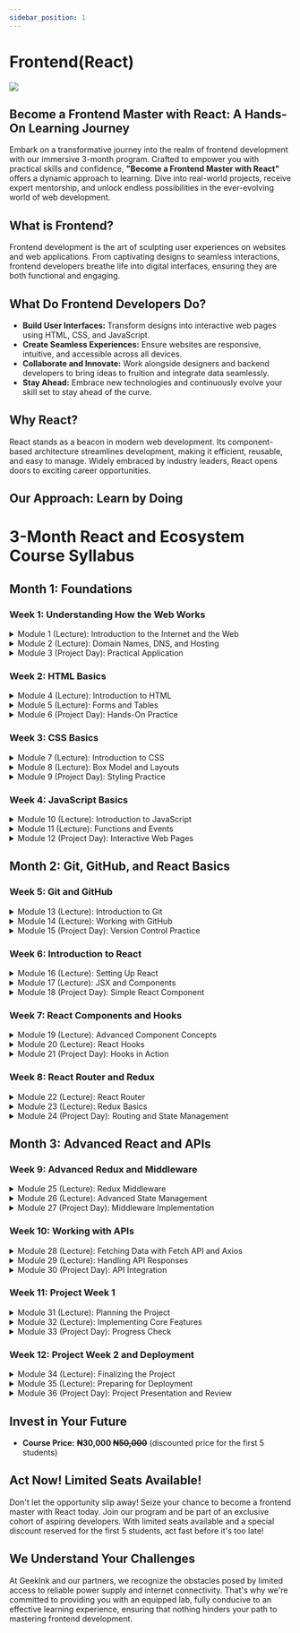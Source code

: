 ```yaml
---
sidebar_position: 1
---
```


# Frontend(React)

![](../img/react.png)

## Become a Frontend Master with React: A Hands-On Learning Journey

Embark on a transformative journey into the realm of frontend development with our immersive 3-month program. Crafted to empower you with practical skills and confidence, **"Become a Frontend Master with React"** offers a dynamic approach to learning. Dive into real-world projects, receive expert mentorship, and unlock endless possibilities in the ever-evolving world of web development.

## What is Frontend?
Frontend development is the art of sculpting user experiences on websites and web applications. From captivating designs to seamless interactions, frontend developers breathe life into digital interfaces, ensuring they are both functional and engaging.

## What Do Frontend Developers Do?
- **Build User Interfaces:** Transform designs into interactive web pages using HTML, CSS, and JavaScript.
- **Create Seamless Experiences:** Ensure websites are responsive, intuitive, and accessible across all devices.
- **Collaborate and Innovate:** Work alongside designers and backend developers to bring ideas to fruition and integrate data seamlessly.
- **Stay Ahead:** Embrace new technologies and continuously evolve your skill set to stay ahead of the curve.

## Why React?
React stands as a beacon in modern web development. Its component-based architecture streamlines development, making it efficient, reusable, and easy to manage. Widely embraced by industry leaders, React opens doors to exciting career opportunities.

## Our Approach: Learn by Doing

# 3-Month React and Ecosystem Course Syllabus

## Month 1: Foundations

### Week 1: Understanding How the Web Works

<details>
<summary>Module 1 (Lecture): Introduction to the Internet and the Web</summary>
- How the Internet works
- How web browsers and servers communicate (HTTP/HTTPS)
</details>

<details>
<summary>Module 2 (Lecture): Domain Names, DNS, and Hosting</summary>
- Understanding domain names and DNS
- Basics of web hosting
</details>

<details>
<summary>Module 3 (Project Day): Practical Application</summary>
- Create a simple web page explaining how the web works

**Alternative Activities:**
- Write a technical blog post summarizing the week's topics
- Visit a local business to discuss how they use web technology
- Career advice session with a local tech professional
</details>

### Week 2: HTML Basics

<details>
<summary>Module 4 (Lecture): Introduction to HTML</summary>
- Basic HTML structure
- Common HTML elements (headings, paragraphs, links, images)
</details>

<details>
<summary>Module 5 (Lecture): Forms and Tables</summary>
- Creating forms and handling form submissions
- Structuring data with tables
</details>

<details>
<summary>Module 6 (Project Day): Hands-On Practice</summary>
- Build a web page with a form and table displaying some data

**Alternative Activities:**
- Write a technical blog post about HTML elements
- Group discussion on how HTML is used in different websites
</details>

### Week 3: CSS Basics

<details>
<summary>Module 7 (Lecture): Introduction to CSS</summary>
- Basic syntax and selectors
- Applying styles to HTML elements
</details>

<details>
<summary>Module 8 (Lecture): Box Model and Layouts</summary>
- Understanding the box model
- Creating layouts with flexbox and grid
</details>

<details>
<summary>Module 9 (Project Day): Styling Practice</summary>
- Style the previously created web page with CSS

**Alternative Activities:**
- Write a blog post on CSS basics
- Visit a local business to see how they design their web pages
- Group discussion on best practices in CSS
</details>

### Week 4: JavaScript Basics

<details>
<summary>Module 10 (Lecture): Introduction to JavaScript</summary>
- Variables, data types, and operators
- Basic control structures (if-else, loops)
</details>

<details>
<summary>Module 11 (Lecture): Functions and Events</summary>
- Defining and invoking functions
- Handling events in JavaScript
</details>

<details>
<summary>Module 12 (Project Day): Interactive Web Pages</summary>
- Add JavaScript to make the form interactive

**Alternative Activities:**
- Write a technical blog post about JavaScript basics
- Career advice session with a local JavaScript developer
</details>

## Month 2: Git, GitHub, and React Basics

### Week 5: Git and GitHub

<details>
<summary>Module 13 (Lecture): Introduction to Git</summary>
- Installing and configuring Git
- Basic Git commands (init, add, commit, push, pull)
</details>

<details>
<summary>Module 14 (Lecture): Working with GitHub</summary>
- Creating and cloning repositories
- Branching and merging
</details>

<details>
<summary>Module 15 (Project Day): Version Control Practice</summary>
- Create a repository and practice Git commands

**Alternative Activities:**
- Write a blog post about the importance of version control
- Group discussion on how Git and GitHub are used in team projects
</details>

### Week 6: Introduction to React

<details>
<summary>Module 16 (Lecture): Setting Up React</summary>
- Installing Node.js and npm
- Creating a React app with Create React App
</details>

<details>
<summary>Module 17 (Lecture): JSX and Components</summary>
- Understanding JSX syntax
- Creating and using functional components
</details>

<details>
<summary>Module 18 (Project Day): Simple React Component</summary>
- Create a simple React component and render it

**Alternative Activities:**
- Write a blog post introducing React and JSX
- Group discussion on the benefits of using React
</details>

### Week 7: React Components and Hooks

<details>
<summary>Module 19 (Lecture): Advanced Component Concepts</summary>
- Component lifecycle methods
- Class components vs functional components
</details>

<details>
<summary>Module 20 (Lecture): React Hooks</summary>
- Introduction to hooks (useState, useEffect)
- Building custom hooks
</details>

<details>
<summary>Module 21 (Project Day): Hooks in Action</summary>
- Create a React component using hooks

**Alternative Activities:**
- Write a blog post on React hooks
- Career advice session with a local React developer
</details>

### Week 8: React Router and Redux

<details>
<summary>Module 22 (Lecture): React Router</summary>
- Setting up React Router
- Creating navigable routes
</details>

<details>
<summary>Module 23 (Lecture): Redux Basics</summary>
- Introduction to Redux
- Creating a Redux store and actions
</details>

<details>
<summary>Module 24 (Project Day): Routing and State Management</summary>
- Implement routing and manage state with Redux

**Alternative Activities:**
- Write a blog post about React Router or Redux
- Group discussion on state management in React applications
</details>

## Month 3: Advanced React and APIs

### Week 9: Advanced Redux and Middleware

<details>
<summary>Module 25 (Lecture): Redux Middleware</summary>
- Understanding middleware (redux-thunk, redux-saga)
- Handling asynchronous actions with middleware
</details>

<details>
<summary>Module 26 (Lecture): Advanced State Management</summary>
- Normalizing state
- Structuring large applications with Redux
</details>

<details>
<summary>Module 27 (Project Day): Middleware Implementation</summary>
- Integrate middleware in the Redux setup

**Alternative Activities:**
- Write a blog post on using middleware with Redux
- Group discussion on advanced state management techniques
</details>

### Week 10: Working with APIs

<details>
<summary>Module 28 (Lecture): Fetching Data with Fetch API and Axios</summary>
- Making HTTP requests with Fetch API
- Using Axios for more advanced requests
</details>

<details>
<summary>Module 29 (Lecture): Handling API Responses</summary>
- Parsing and displaying data from APIs
- Error handling and loading states
</details>

<details>
<summary>Module 30 (Project Day): API Integration</summary>
- Create a React component that fetches and displays data from an API

**Alternative Activities:**
- Write a blog post on integrating APIs with React
- Career advice session with a local developer experienced in APIs
</details>

### Week 11: Project Week 1

<details>
<summary>Module 31 (Lecture): Planning the Project</summary>
- Defining project scope and requirements
- Setting up the project structure
</details>

<details>
<summary>Module 32 (Lecture): Implementing Core Features</summary>
- Building core components and integrating Redux
</details>

<details>
<summary>Module 33 (Project Day): Progress Check</summary>
- Continue building the project, review progress, and troubleshoot issues

**Alternative Activities:**
- Group discussion on project progress and challenges
- Visit a local business for project idea validation
</details>

### Week 12: Project Week 2 and Deployment

<details>
<summary>Module 34 (Lecture): Finalizing the Project</summary>
- Completing remaining features and fixing bugs
- Code reviews and refactoring
</details>

<details>
<summary>Module 35 (Lecture): Preparing for Deployment</summary>
- Optimizing the app for deployment
- Deploying the React app to a platform like Vercel, Netlify, or GitHub Pages
</details>

<details>
<summary>Module 36 (Project Day): Project Presentation and Review</summary>
- Present the final project
- Review and discuss lessons learned

**Alternative Activities:**
- Group discussion on project outcomes and future improvements
- Career advice session with local tech professionals
</details>

## Invest in Your Future

- **Course Price:** **₦30,000 ~~₦50,000~~** (discounted price for the first 5 students)

## Act Now! Limited Seats Available!

Don't let the opportunity slip away! Seize your chance to become a frontend master with React today. Join our program and be part of an exclusive cohort of aspiring developers. With limited seats available and a special discount reserved for the first 5 students, act fast before it's too late!

## We Understand Your Challenges

At GeekInk and our partners, we recognize the obstacles posed by limited access to reliable power supply and internet connectivity. That's why we're committed to providing you with an equipped lab, fully conducive to an effective learning experience, ensuring that nothing hinders your path to mastering frontend development.